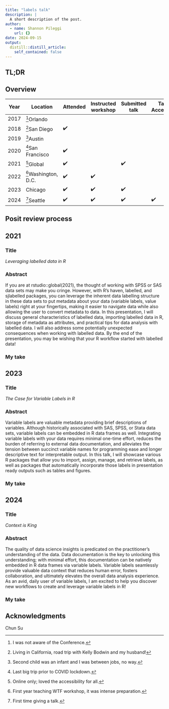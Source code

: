 ```yaml
---
title: "labels talk"
description: |
  A short description of the post.
author:
  - name: Shannon Pileggi
    url: {}
date: 2024-09-15
output:
  distill::distill_article:
    self_contained: false
---
```


## TL;DR

## Overview

| Year | Location         | Attended | Instructed workshop | Submitted talk | Talk Accepted |
| ---- | ---------------- | -------- | ------------------- | -------------- | ------------- |
| 2017 | ^[I was not aware of the Conference.]Orlando          |          |                     |                |               |
| 2018 | ^[Living in California, road trip with Kelly Bodwin and my husband!]San Diego        | ✔️       |                       |                |               |
| 2019 | ^[Second child was an infant and I was between jobs, no way.]Austin           |          |                     |                |               |
| 2020 | ^[Last big trip prior to COVID lockdown.]San Francisco    | ✔️       |                     |                |               |
| 2021 | ^[Online only; loved the accessibility for all.]Global           | ✔️        |                     | ✔️             |               |
| 2022 | ^[First year teaching WTF workshop, it was intense preparation.]Washington, D.C. | ✔️        | ✔️                   |                |               |
| 2023 | Chicago          | ✔️        | ✔️                   | ✔️             |               |
| 2024 | ^[First time giving a talk.]Seattle          | ✔️        | ✔️                   | ✔️       |   ️✔️   |

## Posit review process

## 2021

### Title

_Leveraging labelled data in R_

### Abstract

If you are at rstudio::global(2021), the thought of working with SPSS or SAS data sets may make you cringe. However, with R’s haven, labelled, and sjlabelled packages, you can leverage the inherent data labelling structure in these data sets to put metadata about your data (variable labels, value labels) right at your fingertips, making it easier to navigate data while also allowing the user to convert metadata to data. In this presentation, I will discuss general characteristics of labelled data, importing labelled data in R, storage of metadata as attributes, and practical tips for data analysis with labelled data. I will also address some potentially unexpected consequences when working with labelled data. By the end of the presentation, you may be wishing that your R workflow started with labelled data!


### My take


## 2023

### Title

_The Case for Variable Labels in R_

### Abstract

Variable labels are valuable metadata providing brief descriptions of variables. Although historically associated with SAS, SPSS, or Stata data sets, variable labels can be embedded in R data frames as well. Integrating variable labels with your data requires minimal one-time effort, reduces the burden of referring to external data documentation, and alleviates the tension between succinct variable names for programming ease and longer descriptive text for interpretable output.  In this talk, I will showcase various R packages that allow you to import, assign, manage, and retrieve labels, as well as packages that automatically incorporate those labels in presentation ready outputs such as tables and figures.


### My take

## 2024

### Title

_Context is King_

### Abstract

The quality of data science insights is predicated on the practitioner’s understanding of the data. Data documentation is the key to unlocking this understanding; with minimal effort, this documentation can be natively embedded in R data frames via variable labels. Variable labels seamlessly provide valuable data context that reduces human error, fosters collaboration, and ultimately elevates the overall data analysis experience. As an avid, daily user of variable labels, I am excited to help you discover new workflows to create and leverage variable labels in R!

### My take

## Acknowledgments

Chun Su
